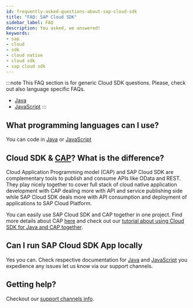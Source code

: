 ```yaml
---
id: frequently-asked-questions-about-sap-cloud-sdk
title: "FAQ: SAP Cloud SDK"
sidebar_label: FAQ
description: You asked, we answered!
keywords:
- sap
- cloud
- sdk
- cloud native
- cloud sdk
- sap cloud sdk
---
```


:::note
This FAQ section is for generic Cloud SDK questions. Please, check out also language specific FAQs.
- [Java](../java/faq.mdx)
- [JavaScript](../js/faq.mdx)
:::

## What programming languages can I use?

You can code in [Java](../java/getting-started.mdx) or [JavaScript](../js/getting-started.mdx)

## Cloud SDK & [CAP](../related-projects/cap.mdx)? What is the difference?

Cloud Application Programming model (CAP) and SAP Cloud SDK are complementary tools to publish and consume APIs like OData and REST. They play nicely together to cover full stack of cloud native application development with CAP dealing more with API and service publishing side while SAP Cloud SDK deals more with API consumption and deployment of applications to SAP Cloud Platform.

You can easily use SAP Cloud SDK and CAP together in one project. Find more details about CAP [here](../related-projects/cap.mdx ) and check out our [tutorial about using Cloud SDK for Java and CAP together](https://developers.sap.com/tutorials/cloudsdk-integrate-cap.html).

## Can I run SAP Cloud SDK App locally

Yes you can. Check respective documentation for [Java](../java/getting-started.mdx) and [JavaScript](../js/getting-started.mdx#run-the-project) you expedience any issues let us know via our support channels.

## Getting help?

Checkout our [support channels info](./support.mdx).
